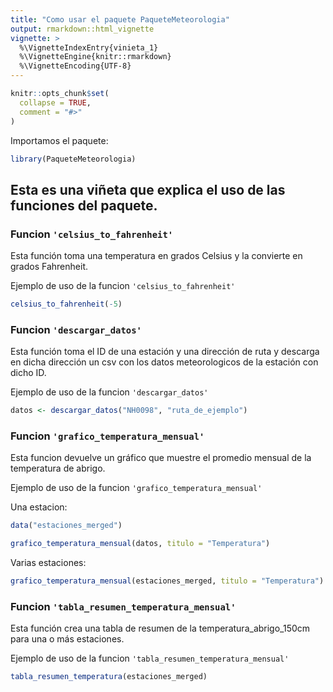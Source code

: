```yaml
---
title: "Como usar el paquete PaqueteMeteorologia"
output: rmarkdown::html_vignette
vignette: >
  %\VignetteIndexEntry{vinieta_1}
  %\VignetteEngine{knitr::rmarkdown}
  %\VignetteEncoding{UTF-8}
---
```


```r
knitr::opts_chunk$set(
  collapse = TRUE,
  comment = "#>"
)
```

Importamos el paquete:

```r
library(PaqueteMeteorologia)
```

## Esta es una viñeta que explica el uso de las funciones del paquete.

### Funcion `'celsius_to_fahrenheit'`

Esta función toma una temperatura en grados Celsius y la convierte en grados Fahrenheit.

Ejemplo de uso de la funcion `'celsius_to_fahrenheit'`

```r
celsius_to_fahrenheit(-5)
```

### Funcion `'descargar_datos'`

Esta función toma el ID de una estación y una dirección de ruta y descarga en dicha dirección un csv con los datos meteorologicos de la estación con dicho ID.

Ejemplo de uso de la funcion `'descargar_datos'`

```r
datos <- descargar_datos("NH0098", "ruta_de_ejemplo")
```

### Funcion `'grafico_temperatura_mensual'`

Esta funcion devuelve un gráfico que muestre el promedio mensual de la temperatura de abrigo.

Ejemplo de uso de la funcion `'grafico_temperatura_mensual'`

Una estacion:

```r
data("estaciones_merged")

grafico_temperatura_mensual(datos, titulo = "Temperatura")
```

Varias estaciones:

```r
grafico_temperatura_mensual(estaciones_merged, titulo = "Temperatura")
```

### Funcion `'tabla_resumen_temperatura_mensual'`

Esta función crea una tabla de resumen de la temperatura_abrigo_150cm para una o más estaciones.

Ejemplo de uso de la funcion `'tabla_resumen_temperatura_mensual'`

```r
tabla_resumen_temperatura(estaciones_merged)
```
